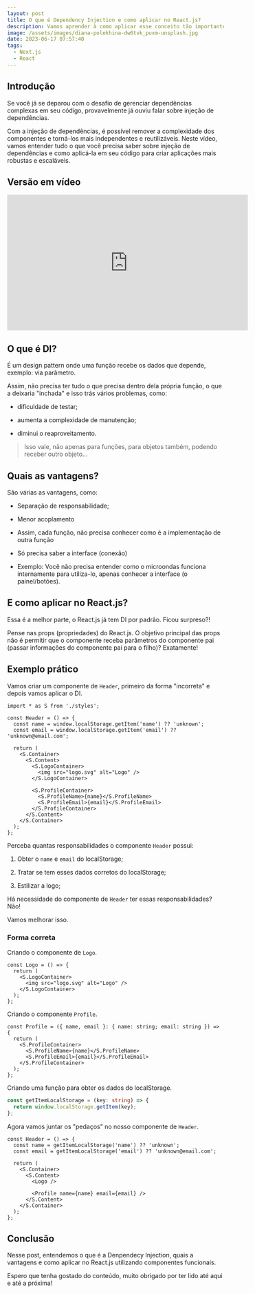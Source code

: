 ```yaml
---
layout: post
title: O que é Dependency Injection e como aplicar no React.js?
description: Vamos aprender à como aplicar esse conceito tão importante no React.js!
image: /assets/images/diana-polekhina-dw6tvk_puxm-unsplash.jpg
date: 2023-06-17 07:57:40
tags:
  - Next.js
  - React
---
```

## Introdução

Se você já se deparou com o desafio de gerenciar dependências complexas em seu código, provavelmente já ouviu falar sobre injeção de dependências.

Com a injeção de dependências, é possível remover a complexidade dos componentes e torná-los mais independentes e reutilizáveis. Neste vídeo, vamos entender tudo o que você precisa saber sobre injeção de dependências e como aplicá-la em seu código para criar aplicações mais robustas e escaláveis.

## Versão em vídeo

<iframe
  width="560"
  height="315"
  src="https://www.youtube.com/embed/L44L5l3pcn4"
  title="YouTube video player"
  frameBorder="0"
  allow="accelerometer; autoplay; clipboard-write; encrypted-media; gyroscope; picture-in-picture; web-share"
  allowfullscreen
></iframe>

## O que é DI?

É um design pattern onde uma função recebe os dados que depende, exemplo: via parâmetro.

Assim, não precisa ter tudo o que precisa dentro dela própria função, o que a deixaria "inchada" e isso trás vários problemas, como:

- dificuldade de testar;

- aumenta a complexidade de manutenção;

- diminui o reaproveitamento.

> Isso vale, não apenas para funções, para objetos também, podendo receber outro objeto…

## Quais as vantagens?

São várias as vantagens, como:

- Separação de responsabilidade;

- Menor acoplamento

- Assim, cada função, não precisa conhecer como é a implementação de outra função

- Só precisa saber a interface (conexão)

- Exemplo: Você não precisa entender como o microondas funciona internamente para utiliza-lo, apenas conhecer a interface (o painel/botões).

## E como aplicar no React.js?

Essa é a melhor parte, o React.js já tem DI por padrão. Ficou surpreso?!

Pense nas props (propriedades) do React.js. O objetivo principal das props não é permitir que o componente receba parâmetros do componente pai (passar informações do componente pai para o filho)? Exatamente!

## Exemplo prático

Vamos criar um componente de `Header`, primeiro da forma "incorreta" e depois vamos aplicar o DI.

```tsx  showLineNumbers {4,5,10-12,14-17} 
import * as S from './styles';

const Header = () => {
  const name = window.localStorage.getItem('name') ?? 'unknown';
  const email = window.localStorage.getItem('email') ?? 'unknown@email.com';

  return (
    <S.Container>
      <S.Content>
        <S.LogoContainer>
          <img src="logo.svg" alt="Logo" />
        </S.LogoContainer>

        <S.ProfileContainer>
          <S.ProfileName>{name}</S.ProfileName>
          <S.ProfileEmail>{email}</S.ProfileEmail>
        </S.ProfileContainer>
      </S.Content>
    </S.Container>
  );
};
```

Perceba quantas responsabilidades o componente `Header` possui:

1. Obter o `name` e `email` do localStorage;

2. Tratar se tem esses dados corretos do localStorage;

3. Estilizar a logo;

Há necessidade do componente de `Header` ter essas responsabilidades? Não!

Vamos melhorar isso.

### Forma correta

Criando o componente de `Logo`.

```tsx showLineNumbers {1-3,10} 
const Logo = () => {
  return (
    <S.LogoContainer>
      <img src="logo.svg" alt="Logo" />
    </S.LogoContainer>
  );
};
```

Criando o componente `Profile`.

```tsx showLineNumbers 
const Profile = ({ name, email }: { name: string; email: string }) => {
  return (
    <S.ProfileContainer>
      <S.ProfileName>{name}</S.ProfileName>
      <S.ProfileEmail>{email}</S.ProfileEmail>
    </S.ProfileContainer>
  );
};
```

Criando uma função para obter os dados do localStorage.

```ts showLineNumbers
const getItemLocalStorage = (key: string) => {
  return window.localStorage.getItem(key);
};
```

Agora vamos juntar os "pedaços" no nosso componente de `Header`.

```tsx showLineNumbers {2-3,8,10} 
const Header = () => {
  const name = getItemLocalStorage('name') ?? 'unknown';
  const email = getItemLocalStorage('email') ?? 'unknown@email.com';

  return (
    <S.Container>
      <S.Content>
        <Logo />

        <Profile name={name} email={email} />
      </S.Content>
    </S.Container>
  );
};
```

## Conclusão

Nesse post, entendemos o que é a Denpendecy Injection, quais a vantagens e como aplicar no React.js utilizando componentes funcionais.

Espero que tenha gostado do conteúdo, muito obrigado por ter lido até aqui e até a próxima!

